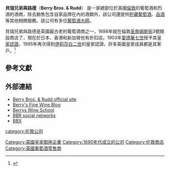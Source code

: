 {{Infobox company
| name = Berry Bros. & Rudd
| logo = [[File:Berry_Bros._&_Rudd.png|Berry Bros. & Rudd logo]]
| type = [[私人公司|私人公司]]
| genre =
| foundation = 1698
| founder =  The Widow Bourne
| location_city = [[倫敦|倫敦]]
| location_country = [[英格蘭|英格蘭]]
| location = <!-- this parameter modifies "Headquarters" -->
| origins = 
| key_people =
| area_served = 
| industry =
| products = 葡萄酒和烈酒
| services =
| revenue = 
| operating_income = 
| net_income = 
| num_employees =
| parent = 
| divisions =
| subsid = | owner = 
| company_slogan = 
| homepage = [http://www.bbr.com/ www.bbr.com]
| dissolved = 
| footnotes = 
}}
'''貝瑞兄弟與路德'''（'''Berry Bros. & Rudd'''） 是一家總部位於英國[[倫敦|倫敦]]的葡萄酒和烈酒的酒商，除去銷售包含自家品牌在內的酒類外，該公司還提供[[葡萄酒的貯藏|貯藏葡萄酒]]、[[品酒|品酒]]等其他相關服務。該公司有多位[[葡萄酒大師|葡萄酒大師]]。

貝瑞兄弟與路德是英國最古老的葡萄酒商之一，1698年就在倫敦[[圣詹姆斯街|圣詹姆斯街]]3號開設商店了，現在於日本、香港和新加坡也有折扣店。1903年[[愛德華七世|愛德華七世]]授予其[[皇家認證|皇家認證]]，1995年再次得到[[伊莉莎白二世|伊莉莎白二世]]的皇家認證，許多英國皇家成員都是其客戶。<ref>{{cite video |people= |year=2012 |title=By Royal Appointment |url=http://www.itv.com/itvplayer/video/?Filter=319628 |format= |medium= |language=en |trans_title= |publisher=[[ITV3|ITV3]] |location= |archiveurl=https://web.archive.org/web/20120629035710/http://www.itv.com/itvplayer/video/?Filter=319628 |archivedate=2012-06-29 |accessdate=2012-06-24 |time=8:00pm |id= |isbn= |oclc= |quote= |ref= |dead-url=no }}</ref>

==參考文獻==
{{reflist}}

==外部連結==
{{commonscat-inline}}
* [http://www.bbr.com/ Berry Bros. & Rudd official site] {{Wayback|url=http://www.bbr.com/ |date=20191127162556 }}
* [http://www.bbr.com/blog Berry's Fine Wine Blog]{{dead link|date=2018年4月 |bot=InternetArchiveBot |fix-attempted=yes }}
* [http://www.youtube.com/playlist?list=PLD836B711AD8E6F10 Berrys Wine School] {{Wayback|url=http://www.youtube.com/playlist?list=PLD836B711AD8E6F10 |date=20161004152127 }}
* [http://www.bbr.com/about/berrys-social-networks BBR social networks] {{Wayback|url=http://www.bbr.com/about/berrys-social-networks |date=20201206021059 }}
* [http://www.bbr.com/fine-wine/bbx BBX] {{Wayback|url=http://www.bbr.com/fine-wine/bbx |date=20210227015052 }}

{{coord|51.50558|N|0.13813|W|type:landmark_region:GB|display=title}}

{{DEFAULTSORT:Berry Bros. and Rudd}}
[[Category:英國皇家御用企業|Category:英國皇家御用企業]]
[[Category:1690年代成立的公司|Category:1690年代成立的公司]]
[[Category:伦敦商店|Category:伦敦商店]]
[[category:伦敦公司|category:伦敦公司]]
[[Category:英國葡萄酒零售商|Category:英國葡萄酒零售商]]